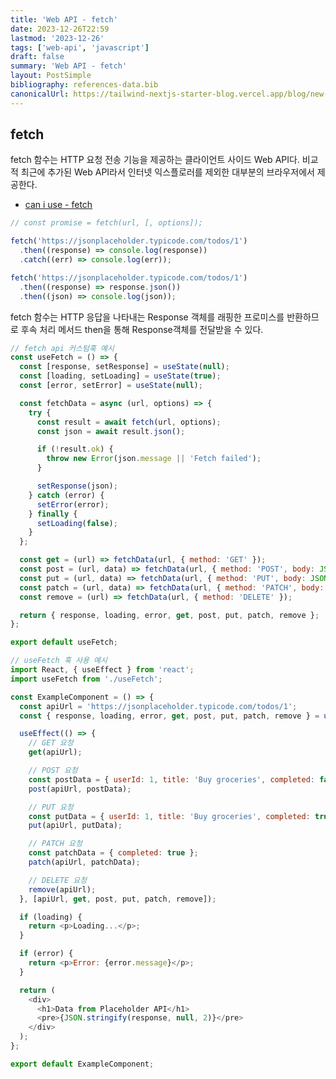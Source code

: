 ```yaml
---
title: 'Web API - fetch'
date: 2023-12-26T22:59
lastmod: '2023-12-26'
tags: ['web-api', 'javascript']
draft: false
summary: 'Web API - fetch'
layout: PostSimple
bibliography: references-data.bib
canonicalUrl: https://tailwind-nextjs-starter-blog.vercel.app/blog/new-features-in-v1/
---
```


## fetch

fetch 함수는 HTTP 요청 전송 기능을 제공하는 클라이언트 사이드 Web API다.
비교적 최근에 추가된 Web API라서 인터넷 익스플로러를 제외한 대부분의 브라우저에서 제공한다.

- [can i use - fetch](https://caniuse.com/?search=fetch)

```javascript
// const promise = fetch(url, [, options]);

fetch('https://jsonplaceholder.typicode.com/todos/1')
  .then((response) => console.log(response))
  .catch((err) => console.log(err));
```

```javascript
fetch('https://jsonplaceholder.typicode.com/todos/1')
  .then((response) => response.json())
  .then((json) => console.log(json));
```

fetch 함수는 HTTP 응답을 나타내는 Response 객체를 래핑한 프로미스를 반환하므로 후속 처리 메서드 then을 통해 Response객체를 전달받을 수 있다.

```javascript
// fetch api 커스텀훅 예시
const useFetch = () => {
  const [response, setResponse] = useState(null);
  const [loading, setLoading] = useState(true);
  const [error, setError] = useState(null);

  const fetchData = async (url, options) => {
    try {
      const result = await fetch(url, options);
      const json = await result.json();

      if (!result.ok) {
        throw new Error(json.message || 'Fetch failed');
      }

      setResponse(json);
    } catch (error) {
      setError(error);
    } finally {
      setLoading(false);
    }
  };

  const get = (url) => fetchData(url, { method: 'GET' });
  const post = (url, data) => fetchData(url, { method: 'POST', body: JSON.stringify(data) });
  const put = (url, data) => fetchData(url, { method: 'PUT', body: JSON.stringify(data) });
  const patch = (url, data) => fetchData(url, { method: 'PATCH', body: JSON.stringify(data) });
  const remove = (url) => fetchData(url, { method: 'DELETE' });

  return { response, loading, error, get, post, put, patch, remove };
};

export default useFetch;
```

```javascript
// useFetch 훅 사용 예시
import React, { useEffect } from 'react';
import useFetch from './useFetch';

const ExampleComponent = () => {
  const apiUrl = 'https://jsonplaceholder.typicode.com/todos/1';
  const { response, loading, error, get, post, put, patch, remove } = useFetch();

  useEffect(() => {
    // GET 요청
    get(apiUrl);

    // POST 요청
    const postData = { userId: 1, title: 'Buy groceries', completed: false };
    post(apiUrl, postData);

    // PUT 요청
    const putData = { userId: 1, title: 'Buy groceries', completed: true };
    put(apiUrl, putData);

    // PATCH 요청
    const patchData = { completed: true };
    patch(apiUrl, patchData);

    // DELETE 요청
    remove(apiUrl);
  }, [apiUrl, get, post, put, patch, remove]);

  if (loading) {
    return <p>Loading...</p>;
  }

  if (error) {
    return <p>Error: {error.message}</p>;
  }

  return (
    <div>
      <h1>Data from Placeholder API</h1>
      <pre>{JSON.stringify(response, null, 2)}</pre>
    </div>
  );
};

export default ExampleComponent;
```
